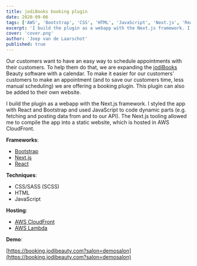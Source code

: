 ```yaml
---
title: jodiBooks booking plugin
date: 2020-09-06
tags: ['AWS', 'Bootstrap', 'CSS', 'HTML', 'JavaScript', 'Next.js', 'React', 'SCSS']
excerpt: 'I build the plugin as a webapp with the Next.js framework. I styled the app with React and Bootstrap and used JavaScript to code dynamic parts.'
cover: 'cover.png'
author: 'Joep van de Laarschot'
published: true
---
```


Our customers want to have an easy way to schedule appointments with their customers. To help them do that, we are expanding the [jodiBooks](https://beauty.jodibooks.com) Beauty software with a calendar. To make it easier for our customers' customers to make an appointment (and to save our customers time, less manual scheduling) we are offering a booking plugin. This plugin can also be added to their own website.

I build the plugin as a webapp with the Next.js framework. I styled the app with React and Bootstrap and used JavaScript to code dynamic parts (e.g. fetching and posting data from and to our API). The Next.js tooling allowed me to compile the app into a static website, which is hosted in AWS CloudFront.

**Frameworks**:

* [Bootstrap](https://docusaurus.io/)
* [Next.js](https://nextjs.org//)
* [React](https://reactjs.org/)

**Techniques**:

* CSS/SASS (SCSS)
* HTML
* JavaScript

**Hosting**:

* [AWS CloudFront](https://aws.amazon.com/cloudfront/)
* [AWS Lambda](https://aws.amazon.com/lambda/)

**Demo**:

[https://booking.jodibeauty.com?salon=demosalon](https://booking.jodibeauty.com?salon=demosalon)
